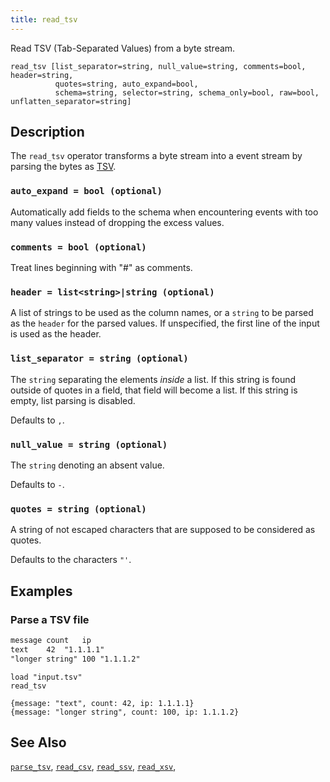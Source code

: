 ```yaml
---
title: read_tsv
---
```


Read TSV (Tab-Separated Values) from a byte stream.

```tql
read_tsv [list_separator=string, null_value=string, comments=bool, header=string,
          quotes=string, auto_expand=bool,
          schema=string, selector=string, schema_only=bool, raw=bool, unflatten_separator=string]
```

## Description

The `read_tsv` operator transforms a byte stream into a event stream by parsing
the bytes as [TSV](https://en.wikipedia.org/wiki/Tab-separated_values).

### `auto_expand = bool (optional)`

Automatically add fields to the schema when encountering events with too many
values instead of dropping the excess values.

### `comments = bool (optional)`

Treat lines beginning with "#" as comments.

### `header = list<string>|string (optional)`

A list of strings to be used as the column names, or a `string` to be parsed
as the `header` for the parsed values.
If unspecified, the first line of the input is used as the header.

### `list_separator = string (optional)`

The `string` separating the elements _inside_ a list. If this string is found
outside of quotes in a field, that field will become a list. If this string is
empty, list parsing is disabled.

Defaults to `,`.

### `null_value = string (optional)`

The `string` denoting an absent value.

Defaults to `-`.

### `quotes = string (optional)`

A string of not escaped characters that are supposed to be considered as quotes.

Defaults to the characters `"'`.


<CommonOptions />

## Examples

### Parse a TSV file

```txt title="input.tsv"
message	count	ip
text	42	"1.1.1.1"
"longer string"	100	"1.1.1.2"
```

```tql
load "input.tsv"
read_tsv
```

```tql
{message: "text", count: 42, ip: 1.1.1.1}
{message: "longer string", count: 100, ip: 1.1.1.2}
```

## See Also

[`parse_tsv`](../functions/parse_tsv), [`read_csv`](read_csv),
[`read_ssv`](read_ssv), [`read_xsv`](read_xsv),
